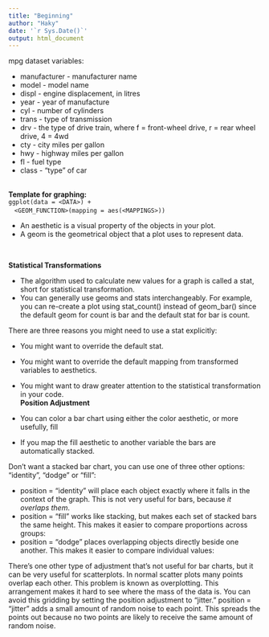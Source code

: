 ```yaml
---
title: "Beginning"
author: "Haky"
date: '`r Sys.Date()`'
output: html_document
---
```


mpg dataset variables: \

- manufacturer - manufacturer name
- model - model name
- displ - engine displacement, in litres
- year - year of manufacture
- cyl - number of cylinders
- trans - type of transmission
- drv - the type of drive train, where f = front-wheel drive, r = rear wheel drive, 4 = 4wd
- cty - city miles per gallon
- hwy - highway miles per gallon
- fl - fuel type
- class - "type" of car

\
**Template for graphing:** \
`ggplot(data = <DATA>) +`\
\ \ \ `  <GEOM_FUNCTION>(mapping = aes(<MAPPINGS>))`
\

- An aesthetic is a visual property of the objects in your plot.
- A geom is the geometrical object that a plot uses to represent data.

\

**Statistical Transformations**

- The algorithm used to calculate new values for a graph is called a stat, short for statistical transformation.
- You can generally use geoms and stats interchangeably. For example, you can re-create a plot using stat_count() instead of geom_bar() since the default geom for count is bar and the default stat for bar is count.

There are three reasons you might need to use a stat explicitly:

- You might want to override the default stat.
- You might want to override the default mapping from transformed variables to aesthetics.
- You might want to draw greater attention to the statistical transformation in your code.
\
**Position Adjustment**

- You can color a bar chart using either the color aesthetic, or more usefully, fill
- If you map the fill aesthetic to another variable the bars are automatically stacked. 

Don't want a stacked bar chart, you can use one of three other options: "identity", "dodge"
or "fill":

- position = "identity" will place each object exactly where it falls in the context of the graph. This is not very useful for bars, because *it overlaps them*.
-  position = "fill" works like stacking, but makes each set of stacked bars the same height. This makes it easier to compare proportions across groups:
- position = "dodge" places overlapping objects directly beside
one another. This makes it easier to compare individual values:

There’s one other type of adjustment that’s not useful for bar charts, but it can be very useful for scatterplots. In normal scatter plots many points overlap each other. This problem is known as
overplotting. This arrangement makes it hard to see where the mass of the data is. You can avoid this gridding by setting the position adjustment to “jitter.” position = "jitter" adds a small amount of random noise to each point. This spreads the points out because no two points are likely to receive the same amount of random noise.





